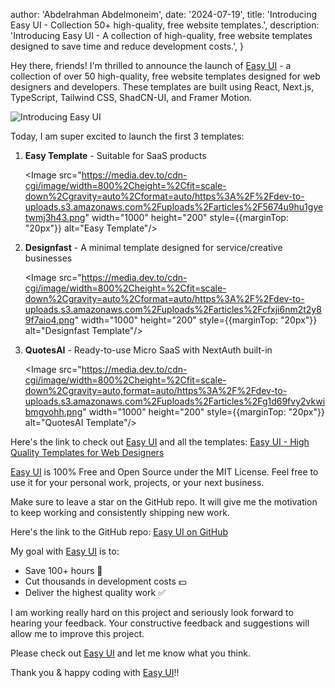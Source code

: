 
  author: 'Abdelrahman Abdelmoneim',
  date: '2024-07-19',
  title: 'Introducing Easy UI - Collection 50+ high-quality, free website templates.',
  description:
    'Introducing Easy UI - A collection of high-quality, free website templates designed to save time and reduce development costs.',
}


Hey there, friends! I'm thrilled to announce the launch of [Easy UI](https://www.easyui.pro/) - a collection of over 50 high-quality, free website templates designed for web designers and developers. These templates are built using React, Next.js, TypeScript, Tailwind CSS, ShadCN-UI, and Framer Motion.

![Introducing Easy UI](https://media.dev.to/cdn-cgi/image/width=1000,height=420,fit=cover,gravity=auto,format=auto/https%3A%2F%2Fdev-to-uploads.s3.amazonaws.com%2Fuploads%2Farticles%2Fczyv20uxyqpeorkxoix0.png)

Today, I am super excited to launch the first 3 templates:

1. **Easy Template** - Suitable for SaaS products

   <Image src="https://media.dev.to/cdn-cgi/image/width=800%2Cheight=%2Cfit=scale-down%2Cgravity=auto%2Cformat=auto/https%3A%2F%2Fdev-to-uploads.s3.amazonaws.com%2Fuploads%2Farticles%2F5674u9hu1gyetwmj3h43.png" width="1000" height="200" style={{marginTop: "20px"}} alt="Easy Template"/>

2. **Designfast** - A minimal template designed for service/creative businesses

   <Image src="https://media.dev.to/cdn-cgi/image/width=800%2Cheight=%2Cfit=scale-down%2Cgravity=auto%2Cformat=auto/https%3A%2F%2Fdev-to-uploads.s3.amazonaws.com%2Fuploads%2Farticles%2Fcfxji6nm2t2y89f7aio4.png" width="1000" height="200" style={{marginTop: "20px"}} alt="Designfast Template"/>

3. **QuotesAI** - Ready-to-use Micro SaaS with NextAuth built-in

   <Image src="https://media.dev.to/cdn-cgi/image/width=800%2Cheight=%2Cfit=scale-down%2Cgravity=auto,format=auto/https%3A%2F%2Fdev-to-uploads.s3.amazonaws.com%2Fuploads%2Farticles%2Fg1d69fvy2vkwibmgvohh.png" width="1000" height="200" style={{marginTop: "20px"}} alt="QuotesAI Template"/>

Here's the link to check out [Easy UI](https://www.easyui.pro/) and all the templates: [Easy UI - High Quality Templates for Web Designers](https://www.easyui.pro/)

[Easy UI](https://www.easyui.pro/) is 100% Free and Open Source under the MIT License. Feel free to use it for your personal work, projects, or your next business.

Make sure to leave a star on the GitHub repo. It will give me the motivation to keep working and consistently shipping new work.

Here's the link to the GitHub repo: [Easy UI on GitHub](https://github.com/DarkInventor/easy-ui)

My goal with [Easy UI](https://www.easyui.pro/) is to:
- Save 100+ hours 🚀 
- Cut thousands in development costs 💵
- Deliver the highest quality work ✅ 

I am working really hard on this project and seriously look forward to hearing your feedback. Your constructive feedback and suggestions will allow me to improve this project.

Please check out [Easy UI](https://www.easyui.pro/) and let me know what you think.

Thank you & happy coding with [Easy UI](https://www.easyui.pro/)!!
